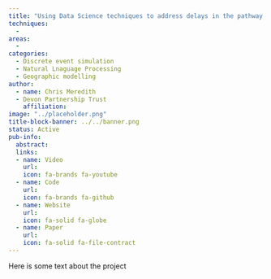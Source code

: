 ```yaml
---
title: "Using Data Science techniques to address delays in the pathway for Neurodiversity Diagnoses in Children and Young People in Devon"
techniques:
  -
areas:
  -
categories:
  - Discrete event simulation
  - Natural Lnaguage Processing
  - Geographic modelling
author:
  - name: Chris Meredith
  - Devon Partnership Trust
    affiliation:
image: "../placeholder.png"
title-block-banner: ../../banner.png
status: Active
pub-info:
  abstract:
  links:
  - name: Video
    url:
    icon: fa-brands fa-youtube
  - name: Code
    url:
    icon: fa-brands fa-github
  - name: Website
    url:
    icon: fa-solid fa-globe
  - name: Paper
    url:
    icon: fa-solid fa-file-contract
---
```


Here is some text about the project
